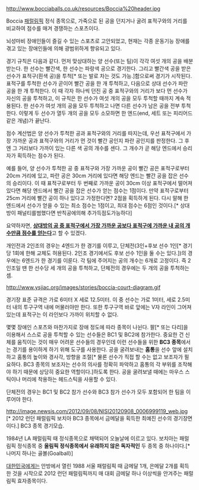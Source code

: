 http://www.bocciaballs.co.uk/resources/Boccia%20header.jpg

Boccia
[[패럴림픽]] 정식 종목으로, 가죽으로 된 공을 던지거나 굴려 표적구와의 거리를 비교하여 점수를 매겨 경쟁하는 스포츠이다. 

뇌성마비 장애인들이 즐길 수 있는 스포츠로 고안되었고, 현재는 각종 운동기능 장애를 겪고 있는 장애인들에 의해 광범위하게 향유되고 있다.

경기 규칙은 다음과 같다. 먼저 맞상대하는 양 선수(또는 팀)이 각각 여섯 개의 공을 배분받는다. 한 선수는 빨간색, 한 선수는 파랑색 공으로 경기한다. 그리고 빨간색 공을 받은 선수가 표적구(흰색 공)을 투척[* 또는 발로 차는 것도 가능.]함으로써 경기가 시작된다. 표적구를 투척한 선수가 곧이어 빨간 공을 한 개 투척하고, 다음으로 상대 선수가 파란 공을 한 개 투척한다. 이 때 각자 하나씩 던진 공 중 표적구와의 거리가 보다 먼 선수가 자신의 공을 투척하고, 이 규칙은 한 선수가 여섯 개의 공을 모두 투척할 때까지 계속 적용된다. 한 선수가 여섯 개의 공을 모두 투척하고 나면 다른 선수가 남은 공을 전부 투척한다. 이렇게 두 선수가 열두 개의 공을 모두 소모하면 한 엔드(end, 세트 또는 피리어드 같은 개념)가 끝난다.

점수 계산법은 양 선수가 투척한 공과 표적구와의 거리를 따지는데, 우선 표적구에서 가장 가까운 공과 표적구와의 거리가 먼 것이 빨간 공인지 파란 공인지를 판정한다. 그 후엔 그 거리보다 가까이 있는 다른 색 공의 개수를 센다. 그 개수가 곧 해당 엔드에서 승리자가 획득하는 점수가 된다.

예를 들어, 양 선수가 투척한 공 중 표적구와 가장 가까운 공이 빨간 공은 표적구로부터 20cm 거리에 있고, 파란 공은 30cm 거리에 있다면 해당 엔드는 빨간 공을 잡은 선수의 승리이다. 이 때 표적구로부터 두 번째로 가까운 공이 30cm 이상 표적구에서 떨어져 있다면 해당 엔드에서 빨간 공을 잡은 선수가 얻는 점수는 1점이다. 만약 표적구로부터 25cm 거리에 빨간 공이 하나 있다고 가정한다면? 2점을 획득하게 된다. 다시 말해 한 엔드에서 선수가 얻을 수 있는 최소 점수는 1점이고, 최대 점수는 6점인 것이다.[* 상대방이 패널티를범했다면 반칙공에의해 추가득점도가능하다]

요약하자면, '''[[컬링|상대방의 공 중 표적구에서 가장 가까운 공보다 표적구에 가까운 내 공의 개수만큼 점수를 얻는다]]'''고 할 수 있겠다.

개인전과 2인조의 경우는 4엔드가 한 경기를 이루고, 단체전(3인+후보 선수 1인[* 경기당 1회에 한해 교체도 허용된다. 2인조 경기에서도 후보 선수 1인을 둘 수는 있다.])의 경우에는 6엔드가 한 경기를 이룬다. 각 팀에 주어지는 공의 개수는 6개로 고정이다. 즉 2인조일 땐 한 선수당 세 개의 공을 투척하고, 단체전의 경우에는 두 개의 공을 투척하는 셈.

http://www.ysjiac.org/images/stories/boccia-court-diagram.gif

경기장 표준 규격은 가로 6미터 X 세로 12.5미터. 이 중 선수는 가로 1미터, 세로 2.5미터 내의 투구구역 내에 머물러야만 한다. 또한 투구구역 바로 앞에는 V자 라인이 그어져 있는데 표적구는 이 라인보다 가까이 위치할 수 없다.

몇몇 장애인 스포츠와 마찬가지로 장애 정도에 따라 종목이 나뉜다. 팔[* 또는 다리]을 이용해서 스스로 공을 투척할 수 있는 선수들은 BC1 및 BC2에 참가한다. 중요한 건 신체를 움직이는 것이 매우 어려운 선수들의 경우인데 이런 선수들을 위한 '''BC3 종목'''에서는 경기를 용이하게 하기 위해 도구를 사용한다. 공을 굴려보내는 '''홈통'''을 선수 앞에 설치하고 홈통의 높이와 경사각, 방향을 조절[* 물론 선수가 직접 할 수는 없고 보조자가 필요하다. BC3 종목의 보조자는 선수의 의사를 정확히 파악하고 홈통의 각 부위를 조작해야 하기 때문에 상당히 중요한 역할이다.]하도록 한다. 공을 굴려보낼 때에는 마우스 스틱이나 머리에 착용하는 헤드스틱을 사용할 수 있다.

단체전의 경우는 BC1 및 BC2 참가 선수와 BC3 참가 선수가 모두 포함되어 한 팀을 이루어야 한다.

http://image.newsis.com/2012/09/08/NISI20120908_0006999119_web.jpg
[* 2012 런던 패럴림픽 보치아 BC3 종목에서 금메달을 획득한 최예진 선수의 경기장면이다.]
BC3 종목 경기모습.

1984년 LA 패럴림픽 때 정식종목으로 채택되어 오늘날에 이르고 있다. 보치아는 패럴림픽 정식종목 중 '''올림픽 정식종목에서 유래하지 않은 독자적인''' 두 종목 중 하나이다.[* 나머지 하나는 골볼(Goalball)] 

[[대한민국]]에게는 안방에서 열린 1988 서울 패럴림픽 때 금메달 1개, 은메달 2개를 획득한 것을 시작으로 2012 런던 패럴림픽까지 매 대회 금메달 하나 이상씩을 안겨주는 패럴림픽 효자종목이다.
